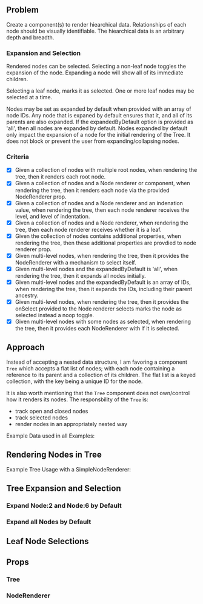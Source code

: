 
<Meta title="2020-02-28: Tree" />

<KataHeader name="Tree" />

## Problem

Create a component(s) to render hiearchical data. Relationships of each node should be visually identifiable. The hiearchical data is an arbitrary depth and breadth.

### Expansion and Selection

Rendered nodes can be selected. Selecting a non-leaf node toggles the expansion of the node. Expanding a node will show all of its immediate children.

Selecting a leaf node, marks it as selected. One or more leaf nodes may be selected at a time.

Nodes may be set as expanded by default when provided with an array of node IDs. Any node that is expaned by default ensures that it, and all of its parents are also expanded. If the expandedByDefault option is provided as 'all', then all nodes are expanded by default. Nodes expanded by default only impact the expansion of a node for the initial rendering of the Tree. It does not block or prevent the user from expanding/collapsing nodes.

### Criteria

- [x] Given a collection of nodes with multiple root nodes, when rendering the tree, then it renders each root node.
- [x] Given a collection of nodes and a Node renderer or component, when rendering the tree, then it renders each node via the provided NodeRenderer prop.
- [x] Given a collection of nodes and a Node renderer and an indenation value, when rendering the tree, then each node renderer receives the level, and level of indentation.
- [x] Given a collection of nodes and a Node renderer, when rendering the tree, then each node renderer receives whether it is a leaf.
- [x] Given the collection of nodes contains additional properties, when rendering the tree, then these additional properties are provdied to node renderer prop.
- [x] Given multi-level nodes, when rendering the tree, then it provides the NodeRenderer with a mechanism to select itself.
- [x] Given multi-level nodes and the expandedByDefault is 'all', when rendering the tree, then it expands all nodes initially.
- [x] Given multi-level nodes and the expandedByDefault is an array of IDs, when rendering the tree, then it expands the IDs, including their parent ancestry.
- [x] Given multi-level nodes, when rendering the tree, then it provides the onSelect provided to the Node renderer selects marks the node as selected instead a noop toggle.
- [x] Given multi-level nodes with some nodes as selected, when rendering the tree, then it provides each NodeRenderer with if it is selected.

## Approach

Instead of accepting a nested data structure, I am favoring a component `Tree` which accepts a flat list of nodes; with each node containing a reference to its parent and a collection of its children. The flat list is a keyed collection, with the key being a unique ID for the node.

It is also worth mentioning that the `Tree` component does not own/control how it renders its nodes. The responsbility of the `Tree` is:

- track open and closed nodes
- track selected nodes
- render nodes in an appropriately nested way

Example Data used in all Examples:

<CodeBlock language="js" code={nodesSrc} />

## Rendering Nodes in Tree

Example Tree Usage with a SimpleNodeRenderer:

<CodeBlock language="js" code={simpleNodeRendererSrc} />

<Preview>
  <Tree nodes={nodes} NodeRenderer={SimpleNodeRenderer} />
</Preview>

## Tree Expansion and Selection

<CodeBlock language="tsx" code={expansionNodeRendererSrc} />

### Expand Node:2 and Node:6 by Default

<Preview>
  <Tree
    expandedByDefault={['Node:2', 'Node:6']}
    NodeRenderer={ExpansionNodeRenderer}
    nodes={nodes}
  />
</Preview>

### Expand all Nodes by Default

<Preview>
  <Tree
    expandedByDefault="all"
    NodeRenderer={ExpansionNodeRenderer}
    nodes={nodes}
  />
</Preview>

## Leaf Node Selections

<CodeBlock language="tsx" code={trackSelectedNodesSrc} />

<Preview>
  <TrackSelectedNodes nodes={nodes} />
</Preview>


## Props

### Tree

<Props of={Tree} />

### NodeRenderer

<Props of={SimpleNodeRenderer} />
